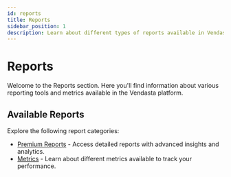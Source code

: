```yaml
---
id: reports
title: Reports
sidebar_position: 1
description: Learn about different types of reports available in Vendasta platform.
---
```


# Reports

Welcome to the Reports section. Here you'll find information about various reporting tools and metrics available in the Vendasta platform.

## Available Reports

Explore the following report categories:

- [Premium Reports](/reports/premium-reports) - Access detailed reports with advanced insights and analytics.
- [Metrics](/reports/metrics) - Learn about different metrics available to track your performance.



